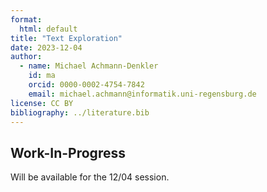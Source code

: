 ```yaml
---
format: 
  html: default
title: "Text Exploration"
date: 2023-12-04
author:
  - name: Michael Achmann-Denkler
    id: ma
    orcid: 0000-0002-4754-7842
    email: michael.achmann@informatik.uni-regensburg.de
license: CC BY
bibliography: ../literature.bib
---
```


::: {.callout-caution}
## Work-In-Progress
Will be available for the 12/04 session.
:::